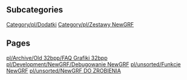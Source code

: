 
== Subcategories ==
[[Category/pl/Dodatki]]
[[Category/pl/Zestawy NewGRF]]

== Pages ==
[[pl/Archive/Old 32bpp/FAQ Grafiki 32bpp]]
[[pl/Development/NewGRF/Debugowanie NewGRF]]
[[pl/unsorted/Funkcje NewGRF]]
[[pl/unsorted/NewGRF DO ZROBIENIA]]
